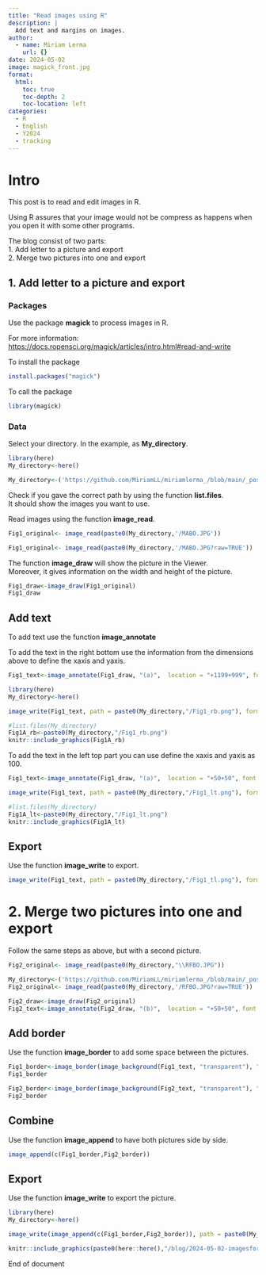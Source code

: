 ```yaml
---
title: "Read images using R"
description: |
  Add text and margins on images.
author:
  - name: Miriam Lerma
    url: {}
date: 2024-05-02
image: magick_front.jpg
format:
  html:
    toc: true
    toc-depth: 2
    toc-location: left
categories:
  - R
  - English
  - Y2024
  - tracking
---
```


# Intro

This post is to read and edit images in R.

Using R assures that your image would not be compress as happens when you open it with some other programs.

The blog consist of two parts:\
1. Add letter to a picture and export\
2. Merge two pictures into one and export

## 1. Add letter to a picture and export

### Packages

Use the package **magick** to process images in R.

For more information: <https://docs.ropensci.org/magick/articles/intro.html#read-and-write>

To install the package

```r
install.packages("magick")
```

To call the package

```r
library(magick)
```

### Data

Select your directory. In the example, as **My_directory**.

```r
library(here)
My_directory<-here()
```

```r
My_directory<-('https://github.com/MiriamLL/miriamlerma_/blob/main/_posts/2024-05-02-imagesforpublication')
```

Check if you gave the correct path by using the function **list.files**.\
It should show the images you want to use.

Read images using the function **image_read**.

```r
Fig1_original<- image_read(paste0(My_directory,'/MABO.JPG'))
```

```r
Fig1_original<- image_read(paste0(My_directory,'/MABO.JPG?raw=TRUE'))
```

The function **image_draw** will show the picture in the Viewer.\
Moreover, it gives information on the width and height of the picture.

```r
Fig1_draw<-image_draw(Fig1_original)
Fig1_draw
```

## Add text

To add text use the function **image_annotate**

To add the text in the right bottom use the information from the dimensions above to define the xaxis and yaxis.

```r
Fig1_text<-image_annotate(Fig1_draw, "(a)",  location = "+1199+999", font = 'Arial', size = 100, color='white')
```

```r
library(here)
My_directory<-here()
```

```r
image_write(Fig1_text, path = paste0(My_directory,"/Fig1_rb.png"), format = "png")
```

```r
#list.files(My_directory)
Fig1A_rb<-paste0(My_directory,"/Fig1_rb.png")
knitr::include_graphics(Fig1A_rb)
```

To add the text in the left top part you can use define the xaxis and yaxis as 100.

```r
Fig1_text<-image_annotate(Fig1_draw, "(a)",  location = "+50+50", font = 'Arial', size = 100, color='white')
```

```r
image_write(Fig1_text, path = paste0(My_directory,"/Fig1_lt.png"), format = "png")
```

```r
#list.files(My_directory)
Fig1A_lt<-paste0(My_directory,"/Fig1_lt.png")
knitr::include_graphics(Fig1A_lt)
```

## Export

Use the function **image_write** to export.

```r
image_write(Fig1_text, path = paste0(My_directory,"/Fig1_tl.png"), format = "png")
```

# 2. Merge two pictures into one and export

Follow the same steps as above, but with a second picture.

```r
Fig2_original<- image_read(paste0(My_directory,"\\RFBO.JPG"))
```

```r
My_directory<-('https://github.com/MiriamLL/miriamlerma_/blob/main/_posts/2024-05-02-imagesforpublication')
Fig2_original<- image_read(paste0(My_directory,'/RFBO.JPG?raw=TRUE'))
```

```r
Fig2_draw<-image_draw(Fig2_original)
Fig2_text<-image_annotate(Fig2_draw, "(b)",  location = "+50+50", font = 'Arial', size = 100, color='white')
```

## Add border

Use the function **image_border** to add some space between the pictures.

```r
Fig1_border<-image_border(image_background(Fig1_text, "transparent"), "white", "40x10")
Fig1_border
```

```r
Fig2_border<-image_border(image_background(Fig2_text, "transparent"), "white", "40x10")
Fig2_border
```

## Combine

Use the function **image_append** to have both pictures side by side.

```r
image_append(c(Fig1_border,Fig2_border))
```

## Export

Use the function **image_write** to export the picture.

```r
library(here)
My_directory<-here()
```

```r
image_write(image_append(c(Fig1_border,Fig2_border)), path = paste0(My_directory,"/Fig1_append.png"), format = "png")
```

```r
knitr::include_graphics(paste0(here::here(),"/blog/2024-05-02-imagesforpublication/magick_export.png"))
```

End of document
